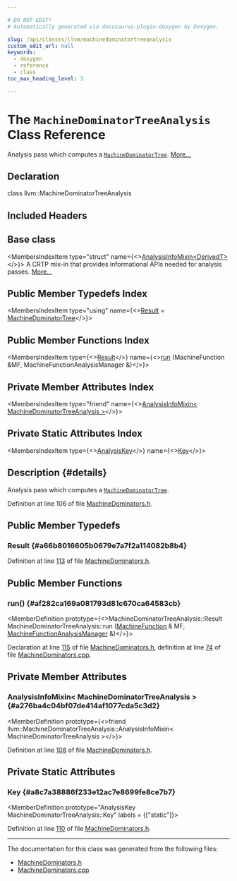```yaml
---

# DO NOT EDIT!
# Automatically generated via docusaurus-plugin-doxygen by Doxygen.

slug: /api/classes/llvm/machinedominatortreeanalysis
custom_edit_url: null
keywords:
  - doxygen
  - reference
  - class
toc_max_heading_level: 3

---
```





# The `MachineDominatorTreeAnalysis` Class Reference

<DoxygenPage pluginConfig={pluginConfig}>

Analysis pass which computes a <code><a href="/docs/api/classes/llvm/machinedominatortree">MachineDominatorTree</a></code>. <a href="#details">More...</a>

## Declaration

<CodeBlock>class llvm::MachineDominatorTreeAnalysis</CodeBlock>

## Included Headers

<IncludesList>
<IncludesListItem
  filePath="llvm/CodeGen/MachineDominators.h"
  permalink="/docs/api/files/include/include/llvm/include/llvm/codegen/machinedominators-h"
  isLocal="true" />
</IncludesList>

## Base class

<MembersIndex>

<MembersIndexItem
  type="struct"
  name={<><a href="/docs/api/structs/llvm/analysisinfomixin">AnalysisInfoMixin&lt;DerivedT&gt;</a></>}>
A CRTP mix-in that provides informational APIs needed for analysis passes. <a href="/docs/api/structs/llvm/analysisinfomixin/#details">More...</a>
</MembersIndexItem>

</MembersIndex>

## Public Member Typedefs Index

<MembersIndex>

<MembersIndexItem
  type="using"
  name={<><a href="#a66b8016605b0679e7a7f2a114082b8b4">Result</a> = <a href="/docs/api/classes/llvm/machinedominatortree">MachineDominatorTree</a></>}>
</MembersIndexItem>

</MembersIndex>

## Public Member Functions Index

<MembersIndex>

<MembersIndexItem
  type={<><a href="#a66b8016605b0679e7a7f2a114082b8b4">Result</a></>}
  name={<><a href="#af282ca169a081793d81c670ca64583cb">run</a> (MachineFunction &amp;MF, MachineFunctionAnalysisManager &amp;)</>}>
</MembersIndexItem>

</MembersIndex>

## Private Member Attributes Index

<MembersIndex>

<MembersIndexItem
  type="friend"
  name={<><a href="#a276ba4c04bf07de414af1077cda5c3d2">AnalysisInfoMixin&lt; MachineDominatorTreeAnalysis &gt;</a></>}>
</MembersIndexItem>

</MembersIndex>

## Private Static Attributes Index

<MembersIndex>

<MembersIndexItem
  type={<><a href="/docs/api/structs/llvm/analysiskey">AnalysisKey</a></>}
  name={<><a href="#a8c7a38886f233e12ac7e8699fe8ce7b7">Key</a></>}>
</MembersIndexItem>

</MembersIndex>

## Description {#details}

Analysis pass which computes a <code><a href="/docs/api/classes/llvm/machinedominatortree">MachineDominatorTree</a></code>.

Definition at line 106 of file <a href="/docs/api/files/include/include/llvm/include/llvm/codegen/machinedominators-h">MachineDominators.h</a>.

<SectionDefinition>

## Public Member Typedefs

### Result {#a66b8016605b0679e7a7f2a114082b8b4}

<MemberDefinition
  prototype="using llvm::MachineDominatorTreeAnalysis::Result =  MachineDominatorTree">

Definition at line <a href="/docs/api/files/include/include/llvm/include/llvm/codegen/machinedominators-h/#l00113">113</a> of file <a href="/docs/api/files/include/include/llvm/include/llvm/codegen/machinedominators-h">MachineDominators.h</a>.
</MemberDefinition>

</SectionDefinition>

<SectionDefinition>

## Public Member Functions

### run() {#af282ca169a081793d81c670ca64583cb}

<MemberDefinition
  prototype={<>MachineDominatorTreeAnalysis::Result MachineDominatorTreeAnalysis::run (<a href="/docs/api/classes/llvm/machinefunction">MachineFunction</a> &amp; MF, <a href="/docs/api/namespaces/llvm/#a064825a8817522ca733ac413a7122d36">MachineFunctionAnalysisManager</a> &amp;)</>}>

Declaration at line <a href="/docs/api/files/include/include/llvm/include/llvm/codegen/machinedominators-h/#l00115">115</a> of file <a href="/docs/api/files/include/include/llvm/include/llvm/codegen/machinedominators-h">MachineDominators.h</a>, definition at line <a href="/docs/api/files/lib/lib/codegen/machinedominators-cpp/#l00074">74</a> of file <a href="/docs/api/files/lib/lib/codegen/machinedominators-cpp">MachineDominators.cpp</a>.
</MemberDefinition>

</SectionDefinition>

<SectionDefinition>

## Private Member Attributes

### AnalysisInfoMixin&lt; MachineDominatorTreeAnalysis &gt; {#a276ba4c04bf07de414af1077cda5c3d2}

<MemberDefinition
  prototype={<>friend llvm::MachineDominatorTreeAnalysis::AnalysisInfoMixin&lt; MachineDominatorTreeAnalysis &gt;</>}>

Definition at line <a href="/docs/api/files/include/include/llvm/include/llvm/codegen/machinedominators-h/#l00108">108</a> of file <a href="/docs/api/files/include/include/llvm/include/llvm/codegen/machinedominators-h">MachineDominators.h</a>.
</MemberDefinition>

</SectionDefinition>

<SectionDefinition>

## Private Static Attributes

### Key {#a8c7a38886f233e12ac7e8699fe8ce7b7}

<MemberDefinition
  prototype="AnalysisKey MachineDominatorTreeAnalysis::Key"
  labels = {["static"]}>

Definition at line <a href="/docs/api/files/include/include/llvm/include/llvm/codegen/machinedominators-h/#l00110">110</a> of file <a href="/docs/api/files/include/include/llvm/include/llvm/codegen/machinedominators-h">MachineDominators.h</a>.
</MemberDefinition>

</SectionDefinition>

<hr/>

The documentation for this class was generated from the following files:

<ul>
<li><a href="/docs/api/files/include/include/llvm/include/llvm/codegen/machinedominators-h">MachineDominators.h</a></li>
<li><a href="/docs/api/files/lib/lib/codegen/machinedominators-cpp">MachineDominators.cpp</a></li>
</ul>

</DoxygenPage>

